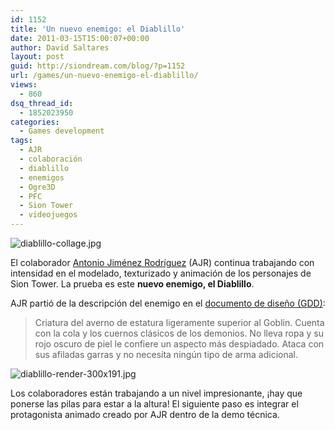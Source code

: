 ```yaml
---
id: 1152
title: 'Un nuevo enemigo: el Diablillo'
date: 2011-03-15T15:00:07+00:00
author: David Saltares
layout: post
guid: http://siondream.com/blog/?p=1152
url: /games/un-nuevo-enemigo-el-diablillo/
views:
  - 860
dsq_thread_id:
  - 1852023950
categories:
  - Games development
tags:
  - AJR
  - colaboración
  - diablillo
  - enemigos
  - Ogre3D
  - PFC
  - Sion Tower
  - videojuegos
---
```


![diablillo-collage.jpg](/img/sion-tower/collage-diablillo.jpg)

El colaborador [Antonio Jiménez Rodríguez](http://ajr-portafolio.blogspot.com/) (AJR) continua trabajando con intensidad en el modelado, texturizado y animación de los personajes de Sion Tower. La prueba es este **nuevo enemigo, el Diablillo**.

AJR partió de la descripción del enemigo en el [documento de diseño (GDD)](/proyectos/pfc/sion-tower/primera-version-del-gdd-de-sion-tower/ "Primera versión del GDD de Sion Tower"):

> Criatura del averno de estatura ligeramente superior al Goblin. Cuenta con la cola y los cuernos clásicos de los demonios. No lleva ropa y su rojo oscuro de piel le confiere un aspecto más despiadado. Ataca con sus afiladas garras y no necesita ningún tipo de arma adicional.

![diablillo-render-300x191.jpg](/img/sion-tower/diablillo.jpg)

Los colaboradores están trabajando a un nivel impresionante, ¡hay que ponerse las pilas para estar a la altura! El siguiente paso es integrar el protagonista animado creado por AJR dentro de la demo técnica.